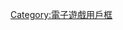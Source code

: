 {{Userbox
  |id       = [[File:Starcraft_free.png‎|46px]]
  |id-c     = silver
  |border-c = purple
  |border-s = 1
  |info-c   = white
  |info-s   = 10
  |info-fc  = black
  |info     = 这个用户热衷于'''[[星際爭霸系列|星-{zh-cn:际;zh-tw:海}-争霸]]'''。
}}<includeonly>[[Category:喜欢玩星际争霸的维基人|{{PAGENAME}}]]</includeonly><noinclude>

{{DEFAULTSORT:StarCraft}}
[[Category:喜欢玩星际争霸的维基人| ]]
[[Category:電子遊戲用戶框]]
</noinclude>